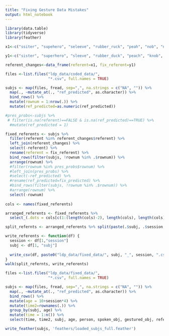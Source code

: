 ```yaml
---
title: "Fixing Gesture Data Mistakes"
output: html_notebook
---
```

```r
library(data.table)
library(tidyverse)
library(feather)
```


```r
x1<-c("ssiter", "supehero", "seleeve", "rubber_ruck", "peah", "nob", "noodel", "macine", "hant", "garbgage", "eggplante", "eg", "dipaer", "cirle", "caryon", "CD", "butterly", "boz", "batteries", "ahir")

y1<-c("sister", "superhero", "sleeve", "rubber_duck", "peach", "knob", "noodle", "machine", "hand", "garbage", "eggplant", "egg", "diaper", "circle", "cryaon", "cd", "butterfly", "box", "battery", "hair")

referent_changes<-data_frame(referent=x1, fix_referent=y1)
```

```r
files <-list.files("ldp_data/coded_data/", 
                   "*.csv", full.names = TRUE)

subjs <- map(files, fread, sep=",", na.strings = c("NA", "")) %>%
  map(., ~mutate_at(., "ref_predicted", as.character)) %>%
  bind_rows() %>%
  mutate(rownum = 1:nrow(.)) %>%
  mutate(ref_predicted=as.numeric(ref_predicted))

#pres_probs<-subjs %>%
 # filter(is.na(referent)==FALSE & is.na(ref_predicted)==TRUE) %>%
  #mutate(ref_predicted = 1)

fixed_referents <- subjs %>%
  filter(referent %in% referent_changes$referent) %>%
  left_join(referent_changes) %>%
  select(-referent) %>%
  rename(referent = fix_referent) %>%
  bind_rows(filter(subjs, !rownum %in% .$rownum)) %>%
  arrange(rownum) %>%
  #filter(rownum %in% pres_probs$rownum) %>%
  #left_join(pres_probs) %>%
  #select(-ref_predicted) %>%
  #rename(ref_predicted=fix_predicted) %>%
  #bind_rows(filter(subjs, !rownum %in% .$rownum)) %>%
  #arrange(rownum) %>%
  select(-rownum)
  
cols <- names(fixed_referents) 

arranged_referents <- fixed_referents %>%
  select_(.dots = cols[c(1:(length(cols)-2), length(cols), length(cols)-1) ])

split_refernts <- arranged_referents %>% split(paste(.$subj, .$session, sep = "_"))

write_referents <- function(df) {
  session <- df[1,"session"]
  subj <- df[1, "subj"]
  
  write_csv(df, paste0("ldp_data/fixed_data/", subj, "_", session, ".csv"), na = "")
}
walk(split_refernts, write_referents)

```

```r
files <-list.files("ldp_data/fixed_data/", 
                   "*.csv", full.names = TRUE)

subjs <- map(files, fread, sep=",", na.strings = c("NA", "")) %>%
  map(., ~mutate_at(., "ref_predicted", as.character)) %>%
  bind_rows() %>%
  mutate(age = 10+session*4) %>%
  mutate(time2=rownames(.)) %>%
  group_by(subj, age) %>%
  mutate(time = 1:n()) %>%
  select(time, time2, subj, age, person, spoken_obj, gestured_obj, referent, gloss, chat) 

write_feather(subjs, 'feathers/loaded_subjs_full.feather')
```

